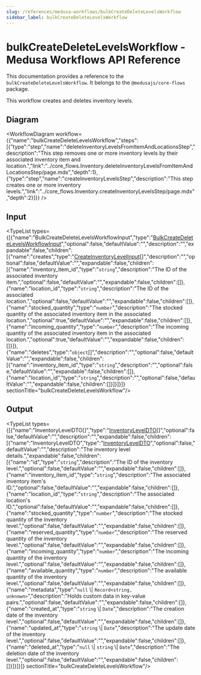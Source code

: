 ```yaml
---
slug: /references/medusa-workflows/bulkCreateDeleteLevelsWorkflow
sidebar_label: bulkCreateDeleteLevelsWorkflow
---
```



# bulkCreateDeleteLevelsWorkflow - Medusa Workflows API Reference

This documentation provides a reference to the `bulkCreateDeleteLevelsWorkflow`. It belongs to the `@medusajs/core-flows` package.

This workflow creates and deletes inventory levels.

## Diagram

<WorkflowDiagram workflow={{"name":"bulkCreateDeleteLevelsWorkflow","steps":[{"type":"step","name":"deleteInventoryLevelsFromItemAndLocationsStep","description":"This step removes one or more inventory levels by their associated inventory item and location.","link":"../core_flows.Inventory.deleteInventoryLevelsFromItemAndLocationsStep/page.mdx","depth":1},{"type":"step","name":"createInventoryLevelsStep","description":"This step creates one or more inventory levels.","link":"../core_flows.Inventory.createInventoryLevelsStep/page.mdx","depth":2}]}} />

## Input

<TypeList types={[{"name":"BulkCreateDeleteLevelsWorkflowInput","type":"[BulkCreateDeleteLevelsWorkflowInput](../../../interfaces/core_flows.BulkCreateDeleteLevelsWorkflowInput/page.mdx)","optional":false,"defaultValue":"","description":"","expandable":false,"children":[{"name":"creates","type":"[CreateInventoryLevelInput](../../../../types/InventoryTypes/interfaces/types.InventoryTypes.CreateInventoryLevelInput/page.mdx)[]","description":"","optional":false,"defaultValue":"","expandable":false,"children":[{"name":"inventory_item_id","type":"`string`","description":"The ID of the associated inventory item.","optional":false,"defaultValue":"","expandable":false,"children":[]},{"name":"location_id","type":"`string`","description":"The ID of the associated location.","optional":false,"defaultValue":"","expandable":false,"children":[]},{"name":"stocked_quantity","type":"`number`","description":"The stocked quantity of the associated inventory item in the associated location.","optional":true,"defaultValue":"","expandable":false,"children":[]},{"name":"incoming_quantity","type":"`number`","description":"The incoming quantity of the associated inventory item in the associated location.","optional":true,"defaultValue":"","expandable":false,"children":[]}]},{"name":"deletes","type":"`object`[]","description":"","optional":false,"defaultValue":"","expandable":false,"children":[{"name":"inventory_item_id","type":"`string`","description":"","optional":false,"defaultValue":"","expandable":false,"children":[]},{"name":"location_id","type":"`string`","description":"","optional":false,"defaultValue":"","expandable":false,"children":[]}]}]}]}  sectionTitle="bulkCreateDeleteLevelsWorkflow"/>

## Output

<TypeList types={[{"name":"InventoryLevelDTO[]","type":"[InventoryLevelDTO](../../../../types/InventoryTypes/interfaces/types.InventoryTypes.InventoryLevelDTO/page.mdx)[]","optional":false,"defaultValue":"","description":"","expandable":false,"children":[{"name":"InventoryLevelDTO","type":"[InventoryLevelDTO](../../../../types/InventoryTypes/interfaces/types.InventoryTypes.InventoryLevelDTO/page.mdx)","optional":false,"defaultValue":"","description":"The inventory level details.","expandable":false,"children":[{"name":"id","type":"`string`","description":"The ID of the inventory level.","optional":false,"defaultValue":"","expandable":false,"children":[]},{"name":"inventory_item_id","type":"`string`","description":"The associated inventory item's ID.","optional":false,"defaultValue":"","expandable":false,"children":[]},{"name":"location_id","type":"`string`","description":"The associated location's ID.","optional":false,"defaultValue":"","expandable":false,"children":[]},{"name":"stocked_quantity","type":"`number`","description":"The stocked quantity of the inventory level.","optional":false,"defaultValue":"","expandable":false,"children":[]},{"name":"reserved_quantity","type":"`number`","description":"The reserved quantity of the inventory level.","optional":false,"defaultValue":"","expandable":false,"children":[]},{"name":"incoming_quantity","type":"`number`","description":"The incoming quantity of the inventory level.","optional":false,"defaultValue":"","expandable":false,"children":[]},{"name":"available_quantity","type":"`number`","description":"The available quantity of the inventory level.","optional":false,"defaultValue":"","expandable":false,"children":[]},{"name":"metadata","type":"`null` \\| `Record<string, unknown>`","description":"Holds custom data in key-value pairs.","optional":false,"defaultValue":"","expandable":false,"children":[]},{"name":"created_at","type":"`string` \\| `Date`","description":"The creation date of the inventory level.","optional":false,"defaultValue":"","expandable":false,"children":[]},{"name":"updated_at","type":"`string` \\| `Date`","description":"The update date of the inventory level.","optional":false,"defaultValue":"","expandable":false,"children":[]},{"name":"deleted_at","type":"`null` \\| `string` \\| `Date`","description":"The deletion date of the inventory level.","optional":false,"defaultValue":"","expandable":false,"children":[]}]}]}]}  sectionTitle="bulkCreateDeleteLevelsWorkflow"/>

